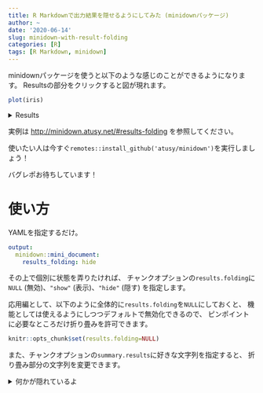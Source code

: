 ```yaml
---
title: R Markdownで出力結果を隠せるようにしてみた (minidownパッケージ)
author: ~
date: '2020-06-14'
slug: minidown-with-result-folding
categories: [R]
tags: [R Markdown, minidown]
---
```


minidownパッケージを使うと以下のような感じのことができるようになります。
Resultsの部分をクリックすると図が現れます。

```r
plot(iris)
```

`<details><summary>Results</summary>`{=html}

```r

```


`</details>`{=html}

実例は <http://minidown.atusy.net/#results-folding> を参照してください。

使いたい人は今すぐ`remotes::install_github('atusy/minidown')`を実行しましょう！

バグレポお待ちしています！

# 使い方

YAMLを指定するだけ。

```yaml
output:
  minidown::mini_document:
    results_folding: hide
```

その上で個別に状態を弄りたければ、
チャンクオプションの`results.folding`に`NULL` (無効)、`"show"` (表示)、`"hide"` (隠す) を指定します。

応用編として、以下のように全体的に`results.folding`を`NULL`にしておくと、
機能としては使えるようにしつつデフォルトで無効化できるので、
ピンポイントに必要なところだけ折り畳みを許可できます。

```r
knitr::opts_chunk$set(results.folding=NULL)
```

また、チャンクオプションの`summary.results`に好きな文字列を指定すると、
折り畳み部分の文字列を変更できます。

`<details><summary>何かが隠れているよ</summary>`{=html}

```r
head(iris)
```

`</deitails>`{=html}

# 実装方法の概観

ざっくり言うと、`knitr::knit_hooks`という機能を使います。

1. ソースコードのコードブロックの出力が完了したら、HTMLの`<details>`要素を挿入
1. ソースコードの評価結果の出力が完了したら、HTMLの`</details>`要素を挿入

1と2ではそれぞれ`source`と`folding.results`という別々の要素に注目します。

これを素朴に実装すると、
一つのチャンクで複数の出力がある場合に、`<details>`と`</details>`を正しく対にできません。
たとえば

```r
'foo'
'bar'
```

が以下のようになってしまいます。

~~~
```r
'foo'
```

<details>

```
## 'foo'
```

```r
'bar'
```

<details>

```
## 'bar'
```

</details>
~~~

そこで、チャンクラベルを調査し、`source`に対するhookが発動した時は、
チャンクラベルを調査して、現在のチャンクラベルと直前のチャンクラベルが同じであれば、
ソースコードの直前に `</details>` を挿入するようにしました。

実際には`<details>`の後に`<summary>Results</results>`というのも挿入していて
Resultsの部分はチャンクオプションで制御できるように工夫しています。

まあここでは概観だけということで詳しくはソースコード読んでください。

<https://github.com/atusy/minidown>

# Enjoy!